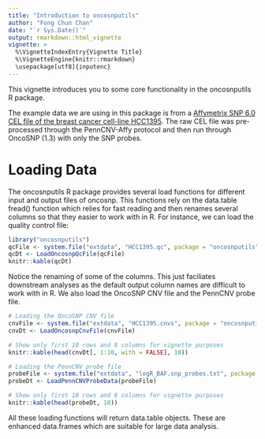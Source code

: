 ```yaml
---
title: "Introduction to oncosnputils"
author: "Fong Chun Chan"
date: "`r Sys.Date()`"
output: rmarkdown::html_vignette
vignette: >
  %\VignetteIndexEntry{Vignette Title}
  %\VignetteEngine{knitr::rmarkdown}
  \usepackage[utf8]{inputenc}
---
```


This vignette introduces you to some core functionality in the oncosnputils R package. 

The example data we are using in this package is from a [Affymetrix SNP 6.0 CEL file of the breast cancer cell-line HCC1395](ftp://ftp.ncbi.nlm.nih.gov/geo/samples/GSM888nnn/GSM888107/suppl/GSM888107.CEL.gz). The raw CEL file was pre-processed through the PennCNV-Affy protocol and then run through OncoSNP (1.3) with only the SNP probes.

# Loading Data

The oncosnputils R package provides several load functions for different input and output files of oncosnp. This functions rely on the data.table fread() function which relies for fast reading and then renames several columns so that they easier to work with in R. For instance, we can load the quality control file:

```r
library("oncosnputils")
qcFile <- system.file("extdata", "HCC1395.qc", package = "oncosnputils")
qcDt <- LoadOncosnpQcFile(qcFile)
knitr::kable(qcDt)
```

Notice the renaming of some of the columns. This just faciliates downstream analyses as the default output column names are difficult to work with in R. We also load the OncoSNP CNV file and the PennCNV probe file.

```r
# Loading the OncoSNP CNV file
cnvFile <- system.file("extdata", "HCC1395.cnvs", package = "oncosnputils")
cnvDt <- LoadOncosnpCnvFile(cnvFile)

# Show only first 10 rows and 8 columns for vignette purposes
knitr::kable(head(cnvDt[, 1:10, with = FALSE], 10))
```

```r
# Loading the PennCNV probe file
probeFile <- system.file("extdata", "logR_BAF.snp_probes.txt", package = "oncosnputils")
probeDt <- LoadPennCNVProbeData(probeFile)

# Show only first 10 rows and 8 columns for vignette purposes
knitr::kable(head(probeDt, 10))
```


All these loading functions will return data.table objects. These are enhanced data.frames which are suitable for large data analysis.
